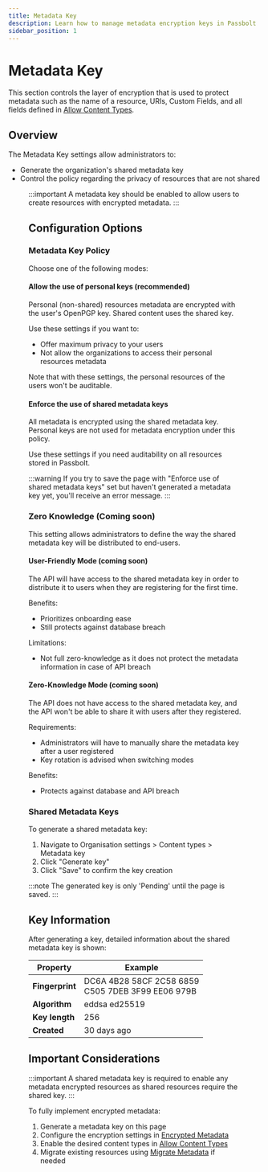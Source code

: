 ```yaml
---
title: Metadata Key
description: Learn how to manage metadata encryption keys in Passbolt
sidebar_position: 1
---
```



# Metadata Key

This section controls the layer of encryption that is used to protect metadata such as the name of a resource, URIs, Custom Fields, and all fields defined in [Allow Content Types](./allowed-content-types.mdx).

## Overview

The Metadata Key settings allow administrators to:
- Generate the organization's shared metadata key
- Control the policy regarding the privacy of resources that are not shared

<Figure
  src="/img/help/2025/06/metadata-key.png"
  alt="Metadata key management interface"
  caption="Metadata key management interface in Passbolt"
/>

:::important
A metadata key should be enabled to allow users to create resources with encrypted metadata.
:::

## Configuration Options

### Metadata Key Policy

Choose one of the following modes:

#### Allow the use of personal keys (recommended)

Personal (non-shared) resources metadata are encrypted with the user's OpenPGP key. Shared content uses the shared key.

Use these settings if you want to:
- Offer maximum privacy to your users
- Not allow the organizations to access their personal resources metadata

Note that with these settings, the personal resources of the users won't be auditable.

#### Enforce the use of shared metadata keys

All metadata is encrypted using the shared metadata key. Personal keys are not used for metadata encryption under this policy.

Use these settings if you need auditability on all resources stored in Passbolt.

:::warning
If you try to save the page with "Enforce use of shared metadata keys" set but haven't generated a metadata key yet, you'll receive an error message.
:::

### Zero Knowledge (Coming soon)

This setting allows administrators to define the way the shared metadata key will be distributed to end-users.

#### User-Friendly Mode (coming soon)

The API will have access to the shared metadata key in order to distribute it to users when they are registering for the first time.

Benefits:
- Prioritizes onboarding ease
- Still protects against database breach

Limitations:
- Not full zero-knowledge as it does not protect the metadata information in case of API breach

#### Zero-Knowledge Mode (coming soon)

The API does not have access to the shared metadata key, and the API won't be able to share it with users after they registered.

Requirements:
- Administrators will have to manually share the metadata key after a user registered
- Key rotation is advised when switching modes

Benefits:
- Protects against database and API breach

### Shared Metadata Keys

To generate a shared metadata key:

1. Navigate to Organisation settings > Content types > Metadata key
2. Click "Generate key"
3. Click "Save" to confirm the key creation

:::note
The generated key is only 'Pending' until the page is saved.
:::

## Key Information

After generating a key, detailed information about the shared metadata key is shown:

| Property | Example |
|----------|---------|
| **Fingerprint** | DC6A 4B28 58CF 2C58 6859<br/>C505 7DEB 3F99 EE06 979B |
| **Algorithm** | eddsa ed25519 |
| **Key length** | 256 |
| **Created** | 30 days ago |

## Important Considerations

:::important
A shared metadata key is required to enable any metadata encrypted resources as shared resources require the shared key.
:::

To fully implement encrypted metadata:
1. Generate a metadata key on this page
2. Configure the encryption settings in [Encrypted Metadata](./encrypted-metadata.mdx)
3. Enable the desired content types in [Allow Content Types](./allowed-content-types.mdx)
4. Migrate existing resources using [Migrate Metadata](./migrate-metadata.mdx) if needed

 